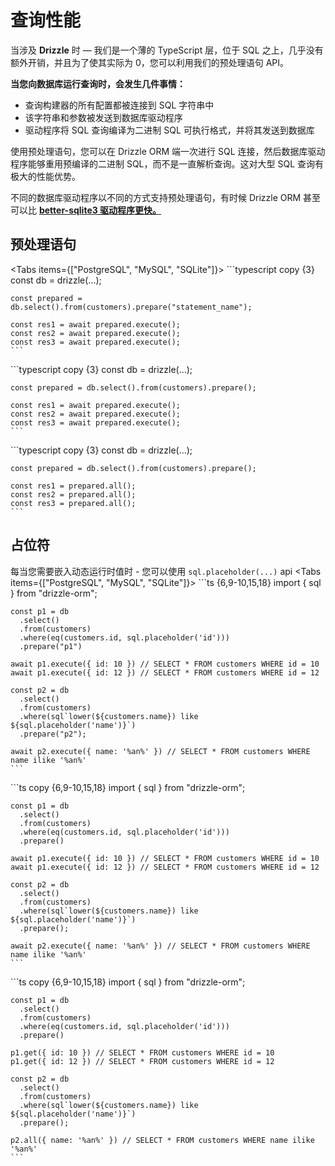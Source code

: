 
# 查询性能
当涉及 **Drizzle** 时 — 我们是一个薄的 TypeScript 层，位于 SQL 之上，几乎没有额外开销，并且为了使其实际为 0，您可以利用我们的预处理语句 API。

**当您向数据库运行查询时，会发生几件事情：**
- 查询构建器的所有配置都被连接到 SQL 字符串中
- 该字符串和参数被发送到数据库驱动程序
- 驱动程序将 SQL 查询编译为二进制 SQL 可执行格式，并将其发送到数据库

使用预处理语句，您可以在 Drizzle ORM 端一次进行 SQL 连接，然后数据库驱动程序能够重用预编译的二进制 SQL，而不是一直解析查询。这对大型 SQL 查询有极大的性能优势。

不同的数据库驱动程序以不同的方式支持预处理语句，有时候 Drizzle ORM 甚至可以比 [**better-sqlite3 驱动程序更快。**](https://twitter.com/_alexblokh/status/1593593415907909634)

## 预处理语句
<Tabs items={["PostgreSQL", "MySQL", "SQLite"]}>
  <Tab>
    ```typescript copy {3}
    const db = drizzle(...);

    const prepared = db.select().from(customers).prepare("statement_name");
    
    const res1 = await prepared.execute();
    const res2 = await prepared.execute();
    const res3 = await prepared.execute();
    ```
  </Tab> 
  <Tab>
    ```typescript copy {3}
    const db = drizzle(...);

    const prepared = db.select().from(customers).prepare();
    
    const res1 = await prepared.execute();
    const res2 = await prepared.execute();
    const res3 = await prepared.execute();
    ```
  </Tab> 
  <Tab>
    ```typescript copy {3}
    const db = drizzle(...);

    const prepared = db.select().from(customers).prepare();
    
    const res1 = prepared.all();
    const res2 = prepared.all();
    const res3 = prepared.all();
    ```
  </Tab> 
</Tabs>

## 占位符
每当您需要嵌入动态运行时值时 - 您可以使用 `sql.placeholder(...)` api
<Tabs items={["PostgreSQL", "MySQL", "SQLite"]}>
  <Tab>
    ```ts {6,9-10,15,18}
    import { sql } from "drizzle-orm";

    const p1 = db
      .select()
      .from(customers)
      .where(eq(customers.id, sql.placeholder('id')))
      .prepare("p1")

    await p1.execute({ id: 10 }) // SELECT * FROM customers WHERE id = 10
    await p1.execute({ id: 12 }) // SELECT * FROM customers WHERE id = 12

    const p2 = db
      .select()
      .from(customers)
      .where(sql`lower(${customers.name}) like ${sql.placeholder('name')}`)
      .prepare("p2");

    await p2.execute({ name: '%an%' }) // SELECT * FROM customers WHERE name ilike '%an%'
    ```
  </Tab>
  <Tab>
    ```ts copy {6,9-10,15,18}
    import { sql } from "drizzle-orm";

    const p1 = db
      .select()
      .from(customers)
      .where(eq(customers.id, sql.placeholder('id')))
      .prepare()

    await p1.execute({ id: 10 }) // SELECT * FROM customers WHERE id = 10
    await p1.execute({ id: 12 }) // SELECT * FROM customers WHERE id = 12

    const p2 = db
      .select()
      .from(customers)
      .where(sql`lower(${customers.name}) like ${sql.placeholder('name')}`)
      .prepare();

    await p2.execute({ name: '%an%' }) // SELECT * FROM customers WHERE name ilike '%an%'
    ```
  </Tab>
  <Tab>
    ```ts copy {6,9-10,15,18}
    import { sql } from "drizzle-orm";

    const p1 = db
      .select()
      .from(customers)
      .where(eq(customers.id, sql.placeholder('id')))
      .prepare()

    p1.get({ id: 10 }) // SELECT * FROM customers WHERE id = 10
    p1.get({ id: 12 }) // SELECT * FROM customers WHERE id = 12

    const p2 = db
      .select()
      .from(customers)
      .where(sql`lower(${customers.name}) like ${sql.placeholder('name')}`)
      .prepare();

    p2.all({ name: '%an%' }) // SELECT * FROM customers WHERE name ilike '%an%'
    ```
  </Tab> 
</Tabs>
